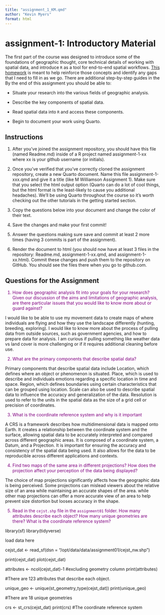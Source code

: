 ```yaml
---
title: "assignment_1_KM.qmd"
author: "Kevin Myers"
format: html
---
```


# assignment-1: Introductory Material

The first part of the course was designed to introduce some of the foundations of geographic thought, core technical details of working with spatial data, and introduce `R` as a tool for end-to-end spatial workflows. [This homework](https://classroom.github.com/a/eNiOQIFf) is meant to help reinforce those concepts and identify any gaps that I need to fill in as we go. There are additional step-by-step guides in the By the end of this assignment you should be able to:

-   Situate your research into the various fields of geographic analysis.

-   Describe the key components of spatial data.

-   Read spatial data into `R` and access these components.

-   Begin to document your work using Quarto.

## Instructions

1.  After you've joined the assignment repository, you should have this file (named Readme.md) inside of a R project named assignment-1-xx where xx is your github username (or initials).

2.  Once you've verified that you've correctly cloned the assignment repository, create a new Quarto document. Name this file assignment-1-xxx.qmd and give it a title (like M Williamson Assignment 1). Make sure that you select the html output option (Quarto can do a lot of cool things, but the html format is the least-likely to cause you additional headaches). We'll be using Quarto throughout the course so it's worth checking out the other tutorials in the getting started section.

3.  Copy the questions below into your document and change the color of their text.

4.  Save the changes and make your first commit!

5.  Answer the questions making sure save and commit at least 2 more times (having 3 commits is part of the assignment).

6.  Render the document to html (you should now have at least 3 files in the repository: Readme.md, assignment-1-xx.qmd, and assignment-1-xx.html). Commit these changes and push them to the repository on GitHub. You should see the files there when you go to github.com.

## Questions for the Assignment

::: {style="color:purple"}
1.  How does geographic analysis fit into your goals for your research? Given our discussion of the aims and limitations of geographic analysis, are there particular issues that you would like to know more about or guard against?
:::

I would like to be able to use my movement data to create maps of where individuals are flying and how they use the landscape differently (hunting, breeding, exploring). I would like to know more about the process of pulling data from outside sources, such as government agencies, and how to prepare data for analysis. I am curious if pulling something like weather data vs land cover is more challenging or if it requires additional cleaning before use.

::: {style="color:purple"}
2.  What are the primary components that describe spatial data?
:::

Primary components that describe spatial data include Location, which defines where an object or phenomenon is situated. Place, which is used to describe and individuals emotions regarding a specific location in time and space. Region, which defines boundaries using certain characteristics that can be grouped using location. Scale can also be used to describe spatial data to influence the accuracy and generalization of the data. Resolution is used to refer to the units in the spatial data as the size of a grid cell or precision of coordinates.

::: {style="color:purple"}
3.  What is the coordinate reference system and why is it important
:::

A CRS is a framework describes how multidimensional data is mapped onto Earth. It creates a relationship between the coordinate system and the surface, allowing spatial data to be accurately interpreted and compared across different geographic areas. It is composed of a coordinate system, a Datum, and a Projection. It is important for ensuring the accuracy and consistency of the spatial data being used. It also allows for the data to be reproducible across different applications and contexts.

::: {style="color:purple"}
4.  Find two maps of the same area in different projections? How does the projection affect your perception of the data being displayed?
:::

The choice of map projections significantly affects how the geographic data is being perceived. Some projections can mislead viewers about the relative size of an area while maintaining an accurate shapes of the area. while other map projections can offer a more accurate view of an area to help prevent size distortion but looses accuracy in the shape.

::: {style="color:purple"}
5.  Read in the `cejst.shp` file in the `assignment01` folder. How many attributes describe each object? How many unique geometries are there? What is the coordinate reference system?
:::

library(sf)
library(tidyverse)


load data here

cejst_dat <- read_sf(dsn = "/opt/data/data/assignment01/cejst_nw.shp")

print(cejst_dat)
plot(cejst_dat)

attributes <- ncol(cejst_dat)-1
#excluding geometry column
print(attributes)

#There are 123 attributes that describe each object.

unique_geo <- unique(st_geometry_type(cejst_dat))
print(unique_geo)

#There are 18 unique geometries 

crs <- st_crs(cejst_dat)
print(crs)
#The coordinate reference system 




